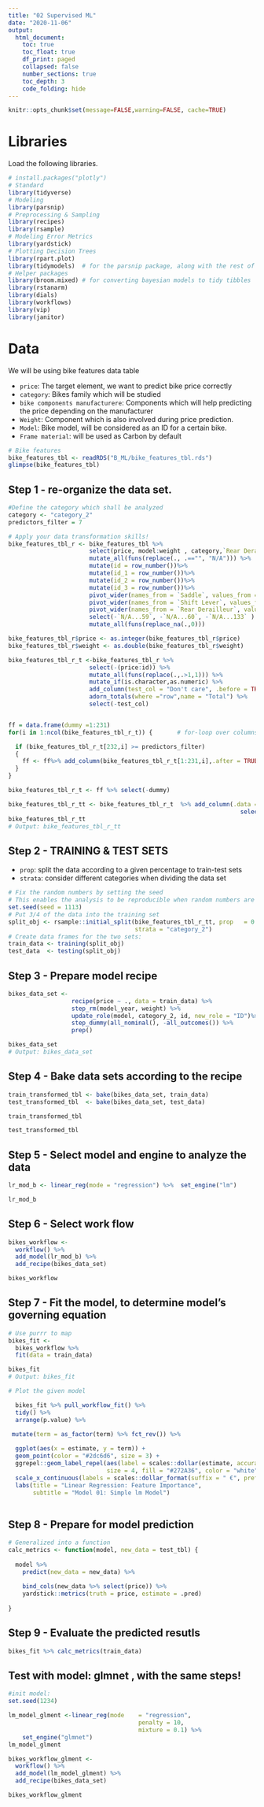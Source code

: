 ---
title: "02 Supervised ML"
date: "2020-11-06"
output:
  html_document:
    toc: true
    toc_float: true
    df_print: paged
    collapsed: false
    number_sections: true
    toc_depth: 3
    code_folding: hide
---

```{r setup, include=FALSE}
knitr::opts_chunk$set(message=FALSE,warning=FALSE, cache=TRUE)
```

# Libraries

Load the following libraries. 


```{r}
# install.packages("plotly")
# Standard
library(tidyverse)
# Modeling
library(parsnip)
# Preprocessing & Sampling
library(recipes)
library(rsample)
# Modeling Error Metrics
library(yardstick)
# Plotting Decision Trees
library(rpart.plot)
library(tidymodels)  # for the parsnip package, along with the rest of tidymodels
# Helper packages
library(broom.mixed) # for converting bayesian models to tidy tibbles
library(rstanarm)
library(dials)
library(workflows)
library(vip)
library(janitor)
```


# Data

We will be using bike features data table

- `price`: The target element, we want to predict bike price correctly
- `category`: Bikes family which will be studied
- `bike components manufacturere`: Components which will help predicting the price depending on the manufacturer
- `Weight`: Component which is also involved during price prediction.
- `Model`: Bike model, will be considered as an ID for a certain bike.
- `Frame material`: will be used as Carbon by default

```{r}
# Bike features
bike_features_tbl <- readRDS("B_ML/bike_features_tbl.rds")
glimpse(bike_features_tbl)
```

## Step 1 - re-organize the data set.

```{r}
#Define the category which shall be analyzed
category <- "category_2"
predictors_filter = 7
```

```{r}
# Apply your data transformation skills!
bike_features_tbl_r <- bike_features_tbl %>% 
                       select(price, model:weight , category,`Rear Derailleur`, `Saddle`, `Shift Lever`) %>%
                       mutate_all(funs(replace(., .=="", "N/A"))) %>%
                       mutate(id = row_number())%>%
                       mutate(id_1 = row_number())%>%
                       mutate(id_2 = row_number())%>%
                       mutate(id_3 = row_number())%>%
                       pivot_wider(names_from = `Saddle`, values_from =id_3, names_repair = "unique") %>%
                       pivot_wider(names_from = `Shift Lever`, values_from =id_2, names_repair = "unique") %>%
                       pivot_wider(names_from = `Rear Derailleur`, values_from =id_1, names_repair = "unique") %>%
                       select(-`N/A...59`, -`N/A...60`, -`N/A...133` ) %>%
                       mutate_all(funs(replace_na(.,0)))

bike_features_tbl_r$price <- as.integer(bike_features_tbl_r$price)
bike_features_tbl_r$weight <- as.double(bike_features_tbl_r$weight)

bike_features_tbl_r_t <-bike_features_tbl_r %>%
                       select(-(price:id)) %>% 
                       mutate_all(funs(replace(.,.>1,1))) %>%
                       mutate_if(is.character,as.numeric) %>%
                       add_column(test_col = "Don't care", .before = TRUE) %>%
                       adorn_totals(where ="row",name = "Total") %>%
                       select(-test_col)  


ff = data.frame(dummy =1:231)
for(i in 1:ncol(bike_features_tbl_r_t)) {       # for-loop over columns

  if (bike_features_tbl_r_t[232,i] >= predictors_filter)
  {
    ff <- ff%>% add_column(bike_features_tbl_r_t[1:231,i],.after = TRUE)  
  }
}

bike_features_tbl_r_t <- ff %>% select(-dummy)

bike_features_tbl_r_tt <- bike_features_tbl_r_t  %>% add_column(.data = bike_features_tbl_r %>% 
                                                                  select(price:id))
bike_features_tbl_r_tt
# Output: bike_features_tbl_r_tt
```


## Step 2 - TRAINING & TEST SETS
  - `prop`: split the data according to a given percentage to train-test sets
  - `strata`: consider different categories when dividing the data set
  

```{r}
# Fix the random numbers by setting the seed 
# This enables the analysis to be reproducible when random numbers are used 
set.seed(seed = 1113)
# Put 3/4 of the data into the training set 
split_obj <- rsample::initial_split(bike_features_tbl_r_tt, prop   = 0.75, 
                                    strata = "category_2")
# Create data frames for the two sets:
train_data <- training(split_obj) 
test_data  <- testing(split_obj)
```

## Step 3 - Prepare model recipe 

```{r}

bikes_data_set <- 
                  recipe(price ~ ., data = train_data) %>% 
                  step_rm(model_year, weight) %>%
                  update_role(model, category_2, id, new_role = "ID")%>%
                  step_dummy(all_nominal(), -all_outcomes()) %>%
                  prep()

bikes_data_set
# Output: bikes_data_set
```

## Step 4 - Bake data sets according to the recipe 


```{r}
train_transformed_tbl <- bake(bikes_data_set, train_data)
test_transformed_tbl  <- bake(bikes_data_set, test_data)

train_transformed_tbl
```



```{r}
test_transformed_tbl
```

## Step 5 - Select model and engine to analyze the data

```{r}
lr_mod_b <- linear_reg(mode = "regression") %>%  set_engine("lm") 

lr_mod_b
```

## Step 6 - Select work flow


```{r}
bikes_workflow <- 
  workflow() %>% 
  add_model(lr_mod_b) %>% 
  add_recipe(bikes_data_set)

bikes_workflow
```


## Step 7 - Fit the model, to determine model's governing equation

```{r}
# Use purrr to map
bikes_fit <- 
  bikes_workflow %>% 
  fit(data = train_data)

bikes_fit
# Output: bikes_fit 
```


```{r}
# Plot the given model

  bikes_fit %>% pull_workflow_fit() %>% 
  tidy() %>%
  arrange(p.value) %>% 

 mutate(term = as_factor(term) %>% fct_rev()) %>%
  
  ggplot(aes(x = estimate, y = term)) +
  geom_point(color = "#2dc6d6", size = 3) +
  ggrepel::geom_label_repel(aes(label = scales::dollar(estimate, accuracy = 1, suffix = " €", prefix = "")),
                            size = 4, fill = "#272A36", color = "white") +
  scale_x_continuous(labels = scales::dollar_format(suffix = " €", prefix = "")) +
  labs(title = "Linear Regression: Feature Importance",
       subtitle = "Model 01: Simple lm Model") 
  
```


## Step 8 - Prepare for model prediction

```{r}
# Generalized into a function
calc_metrics <- function(model, new_data = test_tbl) {
  
  model %>%
    predict(new_data = new_data) %>%
    
    bind_cols(new_data %>% select(price)) %>%
    yardstick::metrics(truth = price, estimate = .pred)
  
}
```

## Step 9 - Evaluate the predicted resutls

```{r}
bikes_fit %>% calc_metrics(train_data)
```


## Test with model: __glmnet__ , with the same steps!

```{r}
#init model:
set.seed(1234)

lm_model_glment <-linear_reg(mode    = "regression", 
                                     penalty = 10, 
                                     mixture = 0.1) %>%
    set_engine("glmnet")
lm_model_glment
```
```{r}
bikes_workflow_glment <- 
  workflow() %>% 
  add_model(lm_model_glment) %>% 
  add_recipe(bikes_data_set)

bikes_workflow_glment
```



